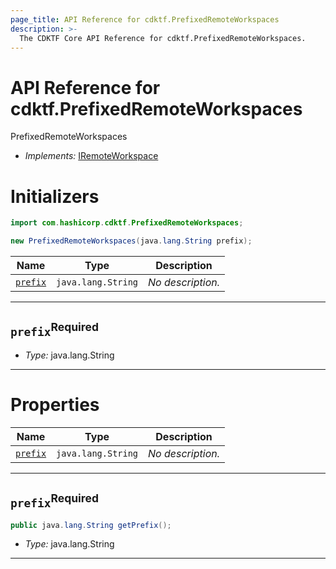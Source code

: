 ```yaml
---
page_title: API Reference for cdktf.PrefixedRemoteWorkspaces
description: >-
  The CDKTF Core API Reference for cdktf.PrefixedRemoteWorkspaces.
---
```


<!-- This file is generated through yarn generate-docs -->

# API Reference for cdktf.PrefixedRemoteWorkspaces

   PrefixedRemoteWorkspaces <a name="PrefixedRemoteWorkspaces" id="cdktf.PrefixedRemoteWorkspaces"></a>
  
  - *Implements:* <a href="#cdktf.IRemoteWorkspace">IRemoteWorkspace</a>
  
  # Initializers <a name="Initializers" id="cdktf.PrefixedRemoteWorkspaces.Initializer"></a>
  
  ```java
  import com.hashicorp.cdktf.PrefixedRemoteWorkspaces;
  
  new PrefixedRemoteWorkspaces(java.lang.String prefix);
  ```
  
  | **Name** | **Type** | **Description** |
  | --- | --- | --- |
  | <code><a href="#cdktf.PrefixedRemoteWorkspaces.Initializer.parameter.prefix">prefix</a></code> | <code>java.lang.String</code> | *No description.* |
  
  ---
  
  ## `prefix`<sup>Required</sup> <a name="prefix" id="cdktf.PrefixedRemoteWorkspaces.Initializer.parameter.prefix"></a>
  
  - *Type:* java.lang.String
  
  ---
  
  
  
  # Properties <a name="Properties" id="Properties"></a>
  
  | **Name** | **Type** | **Description** |
  | --- | --- | --- |
  | <code><a href="#cdktf.PrefixedRemoteWorkspaces.property.prefix">prefix</a></code> | <code>java.lang.String</code> | *No description.* |
  
  ---
  
  ## `prefix`<sup>Required</sup> <a name="prefix" id="cdktf.PrefixedRemoteWorkspaces.property.prefix"></a>
  
  ```java
  public java.lang.String getPrefix();
  ```
  
  - *Type:* java.lang.String
  
  ---
  
  
